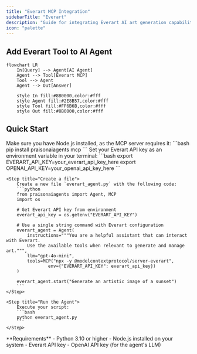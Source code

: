 ```yaml
---
title: "Everart MCP Integration"
sidebarTitle: "Everart"
description: "Guide for integrating Everart AI art generation capabilities with Agent4ALL agents using MCP"
icon: "palette"
---
```


## Add Everart Tool to AI Agent

```mermaid
flowchart LR
    In[Query] --> Agent[AI Agent]
    Agent --> Tool[Everart MCP]
    Tool --> Agent
    Agent --> Out[Answer]
    
    style In fill:#8B0000,color:#fff
    style Agent fill:#2E8B57,color:#fff
    style Tool fill:#FF6B6B,color:#fff
    style Out fill:#8B0000,color:#fff
```

## Quick Start

<Steps>
    <Step title="Install Dependencies">
        Make sure you have Node.js installed, as the MCP server requires it:
        ```bash
        pip install praisonaiagents mcp
        ```
    </Step>
    <Step title="Set API Key">
        Set your Everart API key as an environment variable in your terminal:
        ```bash
        export EVERART_API_KEY=your_everart_api_key_here
        export OPENAI_API_KEY=your_openai_api_key_here
        ```
    </Step>

    <Step title="Create a file">
        Create a new file `everart_agent.py` with the following code:
        ```python
        from praisonaiagents import Agent, MCP
        import os

        # Get Everart API key from environment
        everart_api_key = os.getenv("EVERART_API_KEY")

        # Use a single string command with Everart configuration
        everart_agent = Agent(
            instructions="""You are a helpful assistant that can interact with Everart.
            Use the available tools when relevant to generate and manage art.""",
            llm="gpt-4o-mini",
            tools=MCP("npx -y @modelcontextprotocol/server-everart",
                    env={"EVERART_API_KEY": everart_api_key})
        )

        everart_agent.start("Generate an artistic image of a sunset")
        ```
    </Step>

    <Step title="Run the Agent">
        Execute your script:
        ```bash
        python everart_agent.py
        ```
    </Step>
</Steps>

<Note>
  **Requirements**
  - Python 3.10 or higher
  - Node.js installed on your system
  - Everart API key
  - OpenAI API key (for the agent's LLM)
</Note>
